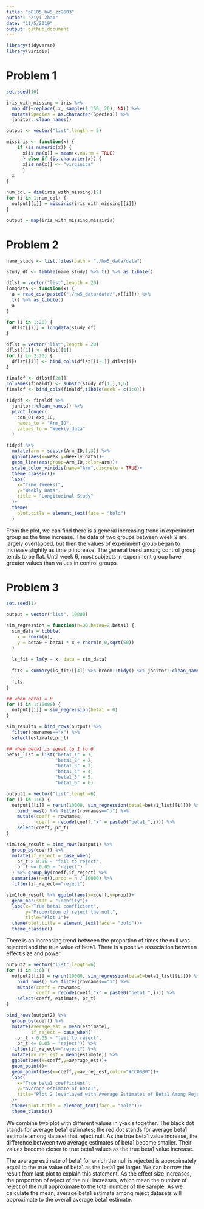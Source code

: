 ```yaml
---
title: "p8105_hw5_zz2603"
author: "Ziyi Zhao"
date: "11/5/2019"
output: github_document
---
```


```r
library(tidyverse)
library(viridis)

```


# Problem 1
```r
set.seed(10)

iris_with_missing = iris %>% 
  map_df(~replace(.x, sample(1:150, 20), NA)) %>%
  mutate(Species = as.character(Species)) %>% 
  janitor::clean_names()

output <- vector("list",length = 5)

missiris <- function(x) {
    if (is.numeric(x)) {
      x[is.na(x)] = mean(x,na.rm = TRUE)
      } else if (is.character(x)) {
      x[is.na(x)] <- "virginica"
      }
  x
}

num_col = dim(iris_with_missing)[2]
for (i in 1:num_col) {
  output[[i]] = missiris(iris_with_missing[[i]])
}

output = map(iris_with_missing,missiris)

```

# Problem 2
```r
name_study <- list.files(path = "./hw5_data/data")

study_df <- tibble(name_study) %>% t() %>% as_tibble()

dtlst = vector("list",length = 20)
longdata <- function(x) {
  a = read_csv(paste0("./hw5_data/data/",x[[i]])) %>%
  t() %>% as_tibble()
  a
}

for (i in 1:20) {
  dtlst[[i]] = longdata(study_df)
}

dflst = vector("list",length = 20)
dflst[[1]] <- dtlst[[1]]
for (i in 2:20) {
  dflst[[i]] <- bind_cols(dflst[[i-1]],dtlst[i])  
}

finaldf <- dflst[[20]]
colnames(finaldf) <- substr(study_df[1,],1,6)
finaldf <- bind_cols(finaldf,tibble(Week = c(1:8)))

tidydf <- finaldf %>% 
  janitor::clean_names() %>% 
  pivot_longer(
    con_01:exp_10,
    names_to = "Arm_ID",
    values_to = "Weekly_data"
  )

tidydf %>% 
  mutate(arm = substr(Arm_ID,1,3)) %>% 
  ggplot(aes(x=week,y=Weekly_data))+
  geom_line(aes(group=Arm_ID,color=arm))+
  scale_color_viridis(name="Arm",discrete = TRUE)+
  theme_classic()+
  labs(
    x="Time (Weeks)",
    y="Weekly Data",
    title = "Longitudinal Study"
  )+
  theme(
    plot.title = element_text(face = "bold")
  )

```

From the plot, we can find there is a general increasing trend in experiment group as the time increase. The data of two groups between week 2 are largely overlapped, but then the values of experiment group began to increase slightly as time p increase. The general trend among control group tends to be flat. Until week 6, most subjects in experiment group have greater values than values in control groups.

# Problem 3
```r
set.seed(1)

output = vector("list", 10000)

sim_regression = function(n=30,beta0=2,beta1) {
  sim_data = tibble(
    x = rnorm(n),
    y = beta0 + beta1 * x + rnorm(n,0,sqrt(50)) 
  )
  
  ls_fit = lm(y ~ x, data = sim_data)
  
  fits = summary(ls_fit)[[4]] %>% broom::tidy() %>% janitor::clean_names()
  
  fits
}

## when beta1 = 0
for (i in 1:10000) {
  output[[i]] = sim_regression(beta1 = 0)
}

sim_results = bind_rows(output) %>% 
  filter(rownames=="x") %>% 
  select(estimate,pr_t)

## when beta1 is equal to 1 to 6
beta1_list = list("beta1_1" = 1, 
                  "beta1_2" = 2,
                  "beta1_3" = 3,
                  "beta1_4" = 4,
                  "beta1_5" = 5,
                  "beta1_6" = 6)

output1 = vector("list",length=6)
for (i in 1:6) {
  output1[[i]] = rerun(10000, sim_regression(beta1=beta1_list[[i]])) %>% 
    bind_rows() %>% filter(rownames=="x") %>% 
    mutate(coeff = rownames,
           coeff = recode(coeff,"x" = paste0("beta1_",i))) %>% 
    select(coeff, pr_t)
}

sim1to6_result = bind_rows(output1) %>% 
  group_by(coeff) %>% 
  mutate(if_reject = case_when(
    pr_t > 0.05 ~ "fail to reject",
    pr_t <= 0.05 ~ "reject")
  ) %>% group_by(coeff,if_reject) %>% 
  summarize(n=n(),prop = n / 10000) %>% 
  filter(if_reject=="reject")

sim1to6_result %>% ggplot(aes(x=coeff,y=prop))+
  geom_bar(stat = "identity")+
  labs(x="True beta1 coefficient",
       y="Proportion of reject the null",
       title="Plot 1")+
  theme(plot.title = element_text(face = "bold"))+
  theme_classic()

```

There is an increasing trend between the proportion of times the null was rejected and the true value of beta1. There is a positive association between effect size and power.

```r
output2 = vector("list",length=6)
for (i in 1:6) {
  output2[[i]] = rerun(10000, sim_regression(beta1=beta1_list[[i]])) %>% 
    bind_rows() %>% filter(rownames=="x") %>% 
    mutate(coeff = rownames,
           coeff = recode(coeff,"x" = paste0("beta1_",i))) %>% 
    select(coeff, estimate, pr_t)
}

bind_rows(output2) %>% 
  group_by(coeff) %>% 
  mutate(average_est = mean(estimate),
         if_reject = case_when(
    pr_t > 0.05 ~ "fail to reject",
    pr_t <= 0.05 ~ "reject")) %>% 
  filter(if_reject=="reject") %>% 
  mutate(av_rej_est = mean(estimate)) %>% 
  ggplot(aes(x=coeff,y=average_est))+
  geom_point()+
  geom_point(aes(x=coeff,y=av_rej_est,color="#CC0000"))+
  labs(
    x="True beta1 coefficient",
    y="average estimate of beta1",
    title="Plot 2 (overlayed with Average Estimates of Beta1 Among Rejected)"
  )+
  theme(plot.title = element_text(face = "bold"))+
  theme_classic()

```

We combine two plot with different values in y-axis together. The black dot stands for average beta1 estimates; the red dot stands for average beta1 estimate among dataset that reject null. As the true beta1 value increase, the difference between two average estimates of beta1 become smaller. Their values become closer to true beta1 values as the true beta1 value increase.

The average estimate of beta1 for which the null is rejected is approximately equal to the true value of beta1 as the beta1 get larger. We can borrow the result from last plot to explain this statement. As the effect size increases, the proportion of reject of the null increases, which mean the number of reject of the null approximate to the total number of the sample. As we calculate the mean, average beta1 estimate among reject datasets will approximate to the overall average beta1 estimate.   






